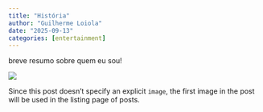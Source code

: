 ```yaml
---
title: "História"
author: "Guilherme Loiola"
date: "2025-09-13"
categories: [entertainment]
---
```


breve resumo sobre quem eu sou!

![](thumbnail.jpg)

Since this post doesn't specify an explicit `image`, the first image in the post will be used in the listing page of posts.
